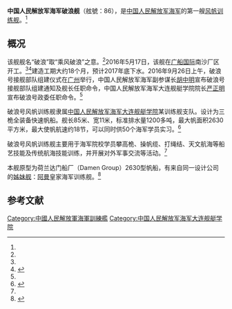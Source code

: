 {{軍艦模板
|圖片=
|照片說明=
|圖片2= 
|照片說明2= 
|名稱= 破浪号风帆训练舰 [[File:Naval_Ensign_of_the_People's_Republic_of_China.svg|30px]]
|艦種= [[训练船|风帆训练舰]]
|艦名=
|擁有國={{PRC}}
|艦級=
|代號=86
|前型=
|次型=
|同型=
|數量= 1艘
|製造=[[广船国际|广船国际]]
|下訂=
|造價=  
|動工= 2016年
|下水= 2017年
|服役= 2017年—
|退役= 
|結局= 
|除籍= 
|狀態=現役一艘
|綽號=
|榮譽=
|排水=
|標準=1200多吨
|滿載=
|長度= 85米
|闊度= 11米
|吃水= 
|極速= 约18节
|鍋爐=
|引擎= 
|燃料=
|出力= 
|續航= 
|乘員= 50人
|裝甲= 
|裝備=
|射控裝置=
|偵搜設備=
|電戰系統=
|電子設備=
|飛行= 
|艦載機= 
|其它=
}}

'''中国人民解放军海军破浪舰'''（舷號：86），是[[中国人民解放军海军|中国人民解放军海军]]的第一艘[[训练船|风帆训练舰]]。<ref name=gcz/>

==概况==
该舰舰名“破浪”取“乘风破浪”之意。<ref name=gcz/>2016年5月17日，该舰在[[广船国际|广船国际]]南沙厂区开工。<ref name=gcz/><ref>{{Cite web |url=http://mil.news.sina.com.cn/china/2016-05-23/doc-ifxsktkp9153231.shtml |title=中国海军首艘风帆训练舰开建 外形秒杀他国风帆舰，新浪，2016-05-23 |accessdate=2016-09-27 |archive-date=2016-05-26 |archive-url=https://web.archive.org/web/20160526032948/http://mil.news.sina.com.cn/china/2016-05-23/doc-ifxsktkp9153231.shtml |dead-url=no }}</ref>建造工期大约18个月，预计2017年底下水。2016年9月26日上午，破浪号接舰部队组建仪式在[[广州|广州]]举行，中国人民解放军海军副参谋长[[胡中明|胡中明]]宣布破浪号接舰部队组建通知及舰长任职命令，中国人民解放军海军大连舰艇学院院长[[严正明|严正明]]宣布破浪号政委任职命令。<ref name=gcz/>

破浪号风帆训练舰隶属[[中国人民解放军海军大连舰艇学院|中国人民解放军海军大连舰艇学院]]某训练舰支队。设计为三桅全装备快速帆船。舰长85米、宽11米，标准排水量1200多吨，最大帆面积2630平方米，最大使帆航速约18节，可以同时供50个海军学员实习。<ref name=gcz>{{Cite web |url=http://www.guancha.cn/military-affairs/2016_09_27_375580.shtml |title=中国海军首艘风帆训练舰“破浪”号即将服役，观察者网，2016-09-27 |accessdate=2016-09-27 |archive-date=2016-09-27 |archive-url=https://web.archive.org/web/20160927143410/http://www.guancha.cn/military-affairs/2016_09_27_375580.shtml |dead-url=no }}</ref>

破浪号风帆训练舰主要用于海军院校学员攀高桅、操帆缆、打绳结、天文航海等船艺技能及传统航海技能训练，并开展对外军事交流等活动。<ref name=gcz/>

本舰原型为荷兰达门船厂（Damen Group）2630型帆船，有来自同一设计公司的[[姊妹舰|姊妹舰]]：[[阿曼|阿曼]]皇家海军训练舰{{link-en|阿曼青年号|Shabab Oman II|阿曼青年号}}。<ref>{{cite web |title=China baut Segelschulschiff |url=https://www.tallshipfriends.de/images/files/TSF-News/TSnews104.pdf|language=de}}</ref>

==参考文献==
{{reflist}}

{{中国人民解放军海军舰艇}}
[[Category:中國人民解放軍海軍訓練艦|Category:中國人民解放軍海軍訓練艦]]
[[Category:中国人民解放军海军大连舰艇学院|Category:中国人民解放军海军大连舰艇学院]]